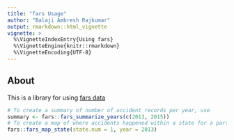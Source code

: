 ```yaml
---
title: "fars Usage"
author: "Balaji Ambresh Rajkumar"
output: rmarkdown::html_vignette
vignette: >
  %\VignetteIndexEntry{Using fars}
  %\VignetteEngine{knitr::rmarkdown}
  %\VignetteEncoding{UTF-8}
---
```


## About
This is a library for using [fars data](https://www.nhtsa.gov/research-data/fatality-analysis-reporting-system-fars)

```r
# To create a summary of number of accident records per year, use
summary <- fars::fars_summarize_years(c(2013, 2015))
# To create a map of where accidents happened within a state for a particular year, use
fars::fars_map_state(state.num = 1, year = 2013)
```
